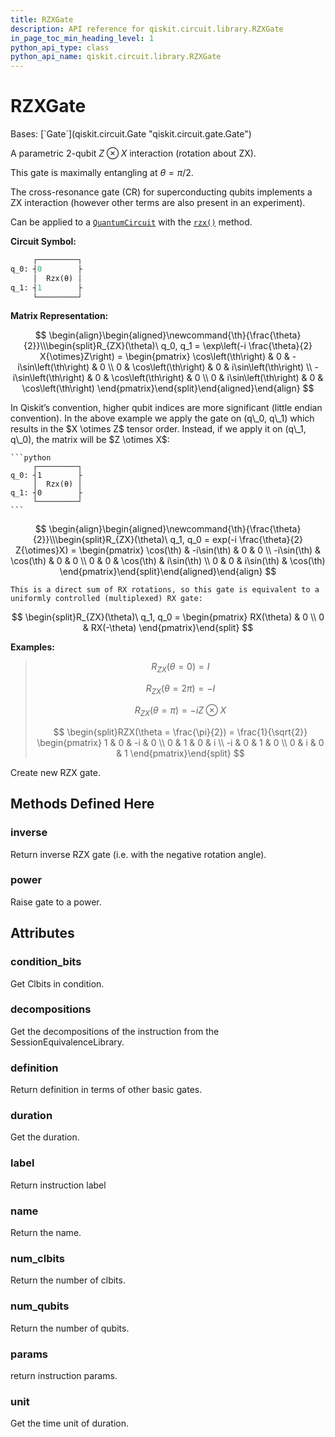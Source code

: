 ```yaml
---
title: RZXGate
description: API reference for qiskit.circuit.library.RZXGate
in_page_toc_min_heading_level: 1
python_api_type: class
python_api_name: qiskit.circuit.library.RZXGate
---
```


# RZXGate

<Class id="qiskit.circuit.library.RZXGate" isDedicatedPage={true} github="https://github.com/qiskit/qiskit/tree/stable/0.24/qiskit/circuit/library/standard_gates/rzx.py" signature="RZXGate(theta, label=None)">
  Bases: [`Gate`](qiskit.circuit.Gate "qiskit.circuit.gate.Gate")

  A parametric 2-qubit $Z \otimes X$ interaction (rotation about ZX).

  This gate is maximally entangling at $\theta = \pi/2$.

  The cross-resonance gate (CR) for superconducting qubits implements a ZX interaction (however other terms are also present in an experiment).

  Can be applied to a [`QuantumCircuit`](qiskit.circuit.QuantumCircuit "qiskit.circuit.QuantumCircuit") with the [`rzx()`](qiskit.circuit.QuantumCircuit#rzx "qiskit.circuit.QuantumCircuit.rzx") method.

  **Circuit Symbol:**

  ```python
       ┌─────────┐
  q_0: ┤0        ├
       │  Rzx(θ) │
  q_1: ┤1        ├
       └─────────┘
  ```

  **Matrix Representation:**

$$
\begin{align}\begin{aligned}\newcommand{\th}{\frac{\theta}{2}}\\\begin{split}R_{ZX}(\theta)\ q_0, q_1 = \exp\left(-i \frac{\theta}{2} X{\otimes}Z\right) =
\begin{pmatrix}
\cos\left(\th\right)   & 0          & -i\sin\left(\th\right)  & 0          \\
0           & \cos\left(\th\right)  & 0            & i\sin\left(\th\right) \\
-i\sin\left(\th\right) & 0          & \cos\left(\th\right)    & 0          \\
0           & i\sin\left(\th\right) & 0            & \cos\left(\th\right)
\end{pmatrix}\end{split}\end{aligned}\end{align} 
$$

  <Admonition title="Note" type="note">
    In Qiskit’s convention, higher qubit indices are more significant (little endian convention). In the above example we apply the gate on (q\_0, q\_1) which results in the $X \otimes Z$ tensor order. Instead, if we apply it on (q\_1, q\_0), the matrix will be $Z \otimes X$:

    ```python
         ┌─────────┐
    q_0: ┤1        ├
         │  Rzx(θ) │
    q_1: ┤0        ├
         └─────────┘
    ```

$$
\begin{align}\begin{aligned}\newcommand{\th}{\frac{\theta}{2}}\\\begin{split}R_{ZX}(\theta)\ q_1, q_0 = exp(-i \frac{\theta}{2} Z{\otimes}X) =
\begin{pmatrix}
\cos(\th)   & -i\sin(\th) & 0           & 0          \\
-i\sin(\th) & \cos(\th)   & 0           & 0          \\
0           & 0           & \cos(\th)   & i\sin(\th) \\
0           & 0           & i\sin(\th)  & \cos(\th)
\end{pmatrix}\end{split}\end{aligned}\end{align} 
$$

    This is a direct sum of RX rotations, so this gate is equivalent to a uniformly controlled (multiplexed) RX gate:

$$
\begin{split}R_{ZX}(\theta)\ q_1, q_0 =
\begin{pmatrix}
RX(\theta) & 0 \\
0 & RX(-\theta)
\end{pmatrix}\end{split}
$$
  </Admonition>

  **Examples:**

  > $$
  > R_{ZX}(\theta = 0) = I
  > $$
  >
  > $$
  > R_{ZX}(\theta = 2\pi) = -I
  > $$
  >
  > $$
  > R_{ZX}(\theta = \pi) = -i Z \otimes X
  > $$
  >
  > $$
  > \begin{split}RZX(\theta = \frac{\pi}{2}) = \frac{1}{\sqrt{2}}
  >                         \begin{pmatrix}
  >                             1  & 0 & -i & 0 \\
  >                             0  & 1 & 0  & i \\
  >                             -i & 0 & 1  & 0 \\
  >                             0  & i & 0  & 1
  >                         \end{pmatrix}\end{split}
  > $$

  Create new RZX gate.

  ## Methods Defined Here

  <span id="qiskit-circuit-library-rzxgate-inverse" />

  ### inverse

  <Function id="qiskit.circuit.library.RZXGate.inverse" signature="RZXGate.inverse()">
    Return inverse RZX gate (i.e. with the negative rotation angle).
  </Function>

  <span id="qiskit-circuit-library-rzxgate-power" />

  ### power

  <Function id="qiskit.circuit.library.RZXGate.power" signature="RZXGate.power(exponent)">
    Raise gate to a power.
  </Function>

  ## Attributes

  ### condition\_bits

  <Attribute id="qiskit.circuit.library.RZXGate.condition_bits">
    Get Clbits in condition.
  </Attribute>

  ### decompositions

  <Attribute id="qiskit.circuit.library.RZXGate.decompositions">
    Get the decompositions of the instruction from the SessionEquivalenceLibrary.
  </Attribute>

  ### definition

  <Attribute id="qiskit.circuit.library.RZXGate.definition">
    Return definition in terms of other basic gates.
  </Attribute>

  ### duration

  <Attribute id="qiskit.circuit.library.RZXGate.duration">
    Get the duration.
  </Attribute>

  ### label

  <Attribute id="qiskit.circuit.library.RZXGate.label">
    Return instruction label
  </Attribute>

  ### name

  <Attribute id="qiskit.circuit.library.RZXGate.name">
    Return the name.
  </Attribute>

  ### num\_clbits

  <Attribute id="qiskit.circuit.library.RZXGate.num_clbits">
    Return the number of clbits.
  </Attribute>

  ### num\_qubits

  <Attribute id="qiskit.circuit.library.RZXGate.num_qubits">
    Return the number of qubits.
  </Attribute>

  ### params

  <Attribute id="qiskit.circuit.library.RZXGate.params">
    return instruction params.
  </Attribute>

  ### unit

  <Attribute id="qiskit.circuit.library.RZXGate.unit">
    Get the time unit of duration.
  </Attribute>
</Class>

